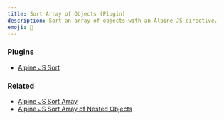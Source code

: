 ```yaml
---
title: Sort Array of Objects (Plugin)
description: Sort an array of objects with an Alpine JS directive.
emoji: 🐑
---
```


### Plugins

- [Alpine JS Sort](https://github.com/markmead/alpinejs-sort)

### Related

- [Alpine JS Sort Array](/components/sort)
- [Alpine JS Sort Array of Nested Objects](/components/sort-objects-nested)

<Preview componentId="sort-objects" />

